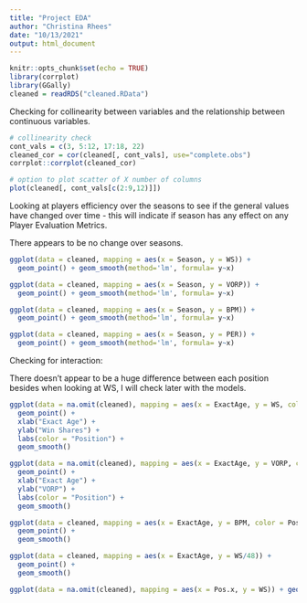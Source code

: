 ---
title: "Project EDA"
author: "Christina Rhees"
date: "10/13/2021"
output: html_document
---

```{r setup, include=FALSE}
knitr::opts_chunk$set(echo = TRUE)
library(corrplot)
library(GGally)
cleaned = readRDS("cleaned.RData")
```

Checking for collinearity between variables and the relationship between continuous variables.
```{r}
# collinearity check
cont_vals = c(3, 5:12, 17:18, 22)
cleaned_cor = cor(cleaned[, cont_vals], use="complete.obs")
corrplot::corrplot(cleaned_cor)

# option to plot scatter of X number of columns
plot(cleaned[, cont_vals[c(2:9,12)]])
```

Looking at players efficiency over the seasons to see if the general values have changed over time - this will indicate if season has any effect on any Player Evaluation Metrics.

There appears to be no change over seasons.
```{r}
ggplot(data = cleaned, mapping = aes(x = Season, y = WS)) +
  geom_point() + geom_smooth(method='lm', formula= y~x)

ggplot(data = cleaned, mapping = aes(x = Season, y = VORP)) +
  geom_point() + geom_smooth(method='lm', formula= y~x)

ggplot(data = cleaned, mapping = aes(x = Season, y = BPM)) +
  geom_point() + geom_smooth(method='lm', formula= y~x)

ggplot(data = cleaned, mapping = aes(x = Season, y = PER)) +
  geom_point() + geom_smooth(method='lm', formula= y~x)

```

Checking for interaction: 

There doesn't appear to be a huge difference between each position besides when looking at WS, I will check later with the models.
```{r}
ggplot(data = na.omit(cleaned), mapping = aes(x = ExactAge, y = WS, color = Pos.x)) +
  geom_point() +
  xlab("Exact Age") +
  ylab("Win Shares") + 
  labs(color = "Position") +
  geom_smooth()

ggplot(data = na.omit(cleaned), mapping = aes(x = ExactAge, y = VORP, color = Pos.x)) +
  geom_point() +
  xlab("Exact Age") +
  ylab("VORP") + 
  labs(color = "Position") +
  geom_smooth()

ggplot(data = cleaned, mapping = aes(x = ExactAge, y = BPM, color = Pos.x)) +
  geom_point() +
  geom_smooth()

```
```{r}
ggplot(data = cleaned, mapping = aes(x = ExactAge, y = WS/48)) +
  geom_point() +
  geom_smooth()
```

```{r}
ggplot(data = na.omit(cleaned), mapping = aes(x = Pos.x, y = WS)) + geom_boxplot()
```

